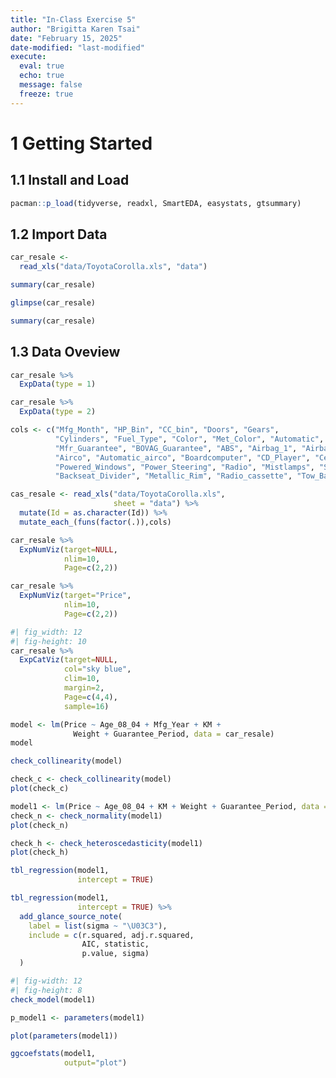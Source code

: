 ```yaml
---
title: "In-Class Exercise 5"
author: "Brigitta Karen Tsai"
date: "February 15, 2025"
date-modified: "last-modified"
execute: 
  eval: true
  echo: true
  message: false
  freeze: true
---
```


# 1 Getting Started

## 1.1 Install and Load 

```r
pacman::p_load(tidyverse, readxl, SmartEDA, easystats, gtsummary)
```

## 1.2 Import Data

```r
car_resale <-
  read_xls("data/ToyotaCorolla.xls", "data")
```

```r
summary(car_resale)
```

```r
glimpse(car_resale)
```

```r
summary(car_resale)
```

## 1.3 Data Oveview

```r
car_resale %>% 
  ExpData(type = 1)
```

```r
car_resale %>% 
  ExpData(type = 2)
```

```r
cols <- c("Mfg_Month", "HP_Bin", "CC_bin", "Doors", "Gears",
          "Cylinders", "Fuel_Type", "Color", "Met_Color", "Automatic",
          "Mfr_Guarantee", "BOVAG_Guarantee", "ABS", "Airbag_1", "Airbag_2",
          "Airco", "Automatic_airco", "Boardcomputer", "CD_Player", "Central_Lock",
          "Powered_Windows", "Power_Steering", "Radio", "Mistlamps", "Sport_Model",
          "Backseat_Divider", "Metallic_Rim", "Radio_cassette", "Tow_Bar")
```

```r
cas_resale <- read_xls("data/ToyotaCorolla.xls",
                       sheet = "data") %>% 
  mutate(Id = as.character(Id)) %>% 
  mutate_each_(funs(factor(.)),cols)
```

```r
car_resale %>% 
  ExpNumViz(target=NULL,
            nlim=10,
            Page=c(2,2))
```

```r
car_resale %>% 
  ExpNumViz(target="Price",
            nlim=10,
            Page=c(2,2))
```

```r
#| fig_width: 12
#| fig-height: 10
car_resale %>% 
  ExpCatViz(target=NULL,
            col="sky blue",
            clim=10,
            margin=2,
            Page=c(4,4),
            sample=16)
```

```r
model <- lm(Price ~ Age_08_04 + Mfg_Year + KM +
              Weight + Guarantee_Period, data = car_resale)
model
```

```r
check_collinearity(model)
```

```r
check_c <- check_collinearity(model)
plot(check_c)
```

```r
model1 <- lm(Price ~ Age_08_04 + KM + Weight + Guarantee_Period, data = car_resale)
check_n <- check_normality(model1)
plot(check_n)
```

```r
check_h <- check_heteroscedasticity(model1)
plot(check_h)
```

```r
tbl_regression(model1,
               intercept = TRUE)
```

```r
tbl_regression(model1,
               intercept = TRUE) %>% 
  add_glance_source_note(
    label = list(sigma ~ "\U03C3"),
    include = c(r.squared, adj.r.squared,
                AIC, statistic,
                p.value, sigma)
  )
```

```r
#| fig-width: 12
#| fig-height: 8
check_model(model1)
```

```r
p_model1 <- parameters(model1)
```

```r
plot(parameters(model1))
```

```r
ggcoefstats(model1,
            output="plot")
```
